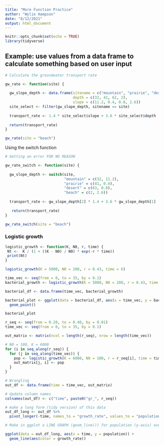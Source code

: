 ```yaml
---
title: "More Function Practice"
author: "Wylie Hampson"
date: "8/12/2021"
output: html_document
---
```


```r
knitr::opts_chunk$set(echo = TRUE)
library(tidyverse)
```

## Example: use values from a data frame to calculate something based on user input

```r
# Calculate the groundwater transport rate

gw_rate <- function(site) {
  
  gw_slope_depth <- data.frame(sitename = c("mountain", "prairie", "desert", "beach"), 
                               depth = c(32, 41, 62, 2),
                               slope = c(11.2, 0.4, 0.8, 2.6))
  site_select <- filter(gw_slope_depth, sitename == site)
  
  transport_rate <- 1.4 * site_select$slope + 3.6 * site_select$depth
  
  return(transport_rate)
}

gw_rate(site = "beach")

```

Using the switch function

```r
# Getting an error FOR NO REASON

gw_rate_switch <- function(site) {
  
  gw_slope_depth <- switch(site, 
                           "mountain" = c(32, 11.2),
                           "prairie" = c(41, 0.4),
                           "desert" = c(63, 0.8),
                           "beach" = c(2, 2.6))
  
  transport_rate <- gw_slope_depth[2] * 1.4 + 3.6 * gw_slope_depth[1]
 
   return(transport_rate)
}

gw_rate_switch(site = "beach")
```

### Logistic growth

```r

logistic_growth <- function(K, N0, r, time) {
 Nt <-  K / (1 + ((K - N0) / N0) * exp(-r * time))
 print(Nt)
}

logistic_growth(K = 5000, N0 = 200, r = 0.43, time = 6)

time_vec <- seq(from = 0, to = 35, by = 0.1)
bacterial_growth <- logistic_growth(K = 5000, N0 = 200, r = 0.43, time = time_vec)

bacterial_df <- data.frame(time_vec, bacterial_growth)

bacterial_plot <- ggplot(data = bacterial_df, aes(x = time_vec, y = bacterial_growth)) +
  geom_point()

bacterial_plot

```

```r
r_seq <- seq(from = 0.20, to = 0.40, by = 0.01)
time_vec <- seq(from = 0, to = 35, by = 0.1)

out_matrix <- matrix(ncol = length(r_seq), nrow = length(time_vec))

# N0 = 100, K = 6000
for (i in seq_along(r_seq)) {
  for (j in seq_along(time_vec)) {
    pop <- logistic_growth(K = 6000, N0 = 100, r = r_seq[i], time = time_vec[j])
    out_matrix[j, i] <- pop
  }
}

# Wrangling
out_df <- data.frame(time = time_vec, out_matrix)

# Update column names
colnames(out_df) <- c("time", paste0("gr_", r_seq))

# make a long form (tidy version) of this data
out_df_long <- out_df %>% 
  pivot_longer(-time, names_to = "growth_rate", values_to = "population")

# Make in ggplot a LINE GRAPH (geom_line()) for population (y-axis) over time (x-axis) with color depending on the growth rate

ggplot(data = out_df_long, aes(x = time, y = population)) +
  geom_line(aes(color = growth_rate))

```







